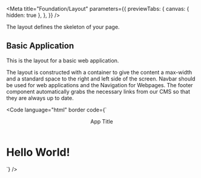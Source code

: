 
<Meta
  title="Foundation/Layout"
  parameters={{
    previewTabs: {
      canvas: { hidden: true },
    },
  }}
/>

<Banner label="Layout" section="Foundation" color="purple" puzzle />

<Lead>The layout defines the skeleton of your page.</Lead>

## Basic Application

This is the layout for a basic web application.

The layout is constructed with a container to give the content a max-width and a standard space to the right and left side
of the screen. Navbar should be used for web applications and the Navigation for Webpages.
The footer component automatically grabs the necessary links from our CMS so that they are always up to date.

<Code
  language="html"
  border
  code={`
<bal-app class="has-sticky-footer">
  <header>
    <bal-navbar>
      <bal-navbar-brand>App Title</bal-navbar-brand>
    </bal-navbar>
  </header>
  <main>
    <div class="container my-large">
      <h1 class="title">Hello World!</h1>
      <!-- Page content -->
    </div>
  </main>
  <bal-footer>
    <!-- Footer content -->
  </bal-footer>
  </bal-app>
`}
/>

<Footer>
  <LinkCards>
    <LinkCard
      pageTitle="Components/Layout/App"
      description="App is a container element for an Baloise Design System application"
    />
    <LinkCard
      pageTitle="Components/Navigation/Navbar"
      description="A responsive horizontal Navbar that can support logos, buttons, and dropdowns"
    />
    <LinkCard
      pageTitle="Components/Layout/Footer"
      description="Footer for the Baloise Applications. The footer runs pure in blue or with a decorated track line below"
    />
    <LinkCard
      pageTitle="Foundation/Grid"
      description="The Baloise Design System grid system is a fully responsive and 12 column layout system with six default breakpoints and five container layouts"
    />
    <LinkCard
      pageTitle="Foundation/Spacing"
      description="Global spacings help us design experiences that scale with consistency, rhythm, and focus"
    />
    <LinkCard
      pageTitle="CSS Utilities/Grid/Grid System"
      description="Determines how flex lines are distributed between and around items"
    />
    <LinkCard pageTitle="CSS Utilities/Spacing/Margin" description="Determines the space around an element" />
    <LinkCard
      pageTitle="CSS Utilities/Spacing/Padding"
      description="Determines the space between the content and its border"
    />
  </LinkCards>
</Footer>
